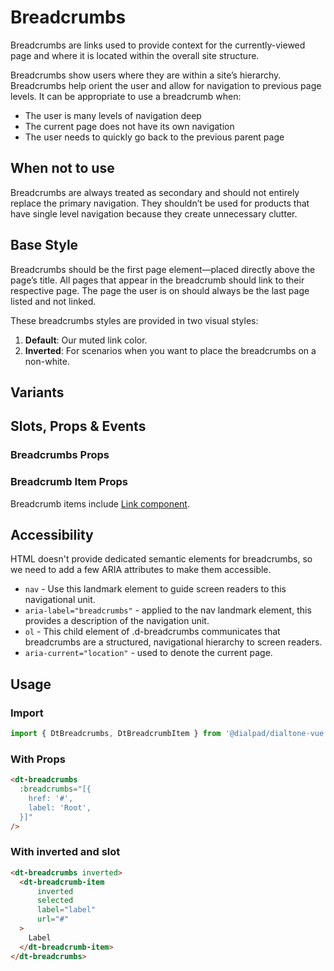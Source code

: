 

<Meta of={BreadcrumbsStories}/>

# Breadcrumbs

<Subtitle>
Breadcrumbs are links used to provide context for the currently-viewed page and
where it is located within the overall site structure.
</Subtitle>

Breadcrumbs show users where they are within a site’s hierarchy. Breadcrumbs help orient the user and allow for
navigation to previous page levels. It can be appropriate to use a breadcrumb when:

- The user is many levels of navigation deep
- The current page does not have its own navigation
- The user needs to quickly go back to the previous parent page

## When not to use

Breadcrumbs are always treated as secondary and should not entirely replace the primary navigation.
They shouldn’t be used for products that have single level navigation because they create unnecessary clutter.

## Base Style

Breadcrumbs should be the first page element—placed directly above the page’s title.
All pages that appear in the breadcrumb should link to their respective page.
The page the user is on should always be the last page listed and not linked.

These breadcrumbs styles are provided in two visual styles:

1. **Default**: Our muted link color.
2. **Inverted**: For scenarios when you want to place the breadcrumbs on a non-white.

<Canvas>
  <Story of={BreadcrumbsStories.Default} />
</Canvas>

## Variants

<Canvas>
  <Story of={BreadcrumbsStories.Variants} />
</Canvas>

## Slots, Props & Events

### Breadcrumbs Props

<Controls />

### Breadcrumb Item Props

Breadcrumb items include [Link component](?path=/story/components-link--default).

<Controls of={BreadcrumbItemStories.BreadcrumbItem} />

## Accessibility

HTML doesn't provide dedicated semantic elements for breadcrumbs, so we need to add a
few ARIA attributes to make them accessible.

- `nav` - Use this landmark element to guide screen readers to this navigational unit.
- `aria-label="breadcrumbs"` - applied to the nav landmark element, this provides a description of the navigation unit.
- `ol` - This child element of .d-breadcrumbs communicates that breadcrumbs are a structured, navigational
hierarchy to screen readers.
- `aria-current="location"` - used to denote the current page.

## Usage

### Import

```jsx
import { DtBreadcrumbs, DtBreadcrumbItem } from '@dialpad/dialtone-vue';
```

### With Props

```html
<dt-breadcrumbs
  :breadcrumbs="[{
    href: '#',
    label: 'Root',
  }]"
/>
```

### With inverted and slot

```html
<dt-breadcrumbs inverted>
  <dt-breadcrumb-item
      inverted
      selected
      label="label"
      url="#"
  >
    Label
  </dt-breadcrumb-item>
</dt-breadcrumbs>
```
